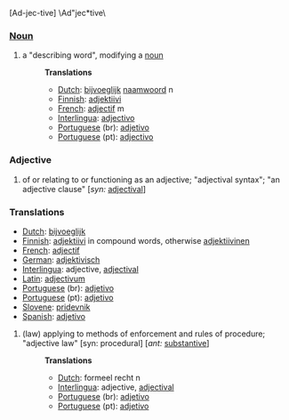 [Ad-jec-tive] \Ad"jec*tive\

===[[Noun]]===
# a "describing word", modifying a [[noun]]
#:'''Translations'''
#:*[[Dutch]]: [[bijvoeglijk]] [[naamwoord]] n
#:*[[Finnish]]: [[adjektiivi]]
#:*[[French]]: [[adjectif]] m
#:*[[Interlingua]]: [[adjectivo]]
#:*[[Portuguese]] (br): [[adjetivo]]
#:*[[Portuguese]] (pt): [[adjectivo]]

===Adjective===
# of or relating to or functioning as an adjective; "adjectival syntax"; "an adjective clause" [''syn:'' [[adjectival]]]
===Translations===
*[[Dutch]]: [[bijvoeglijk]]
*[[Finnish]]: [[adjektiivi]] in compound words, otherwise [[adjektiivinen]]
*[[French]]: [[adjectif]]
*[[German]]: [[adjektivisch]]
*[[Interlingua]]: adjective, [[adjectival]]
*[[Latin]]: [[adjectivum]]
*[[Portuguese]] (br): [[adjetivo]]
*[[Portuguese]] (pt): [[adjetivo]]
*[[Slovene]]: [[pridevnik]]
*[[Spanish]]: [[adjetivo]]

# (law) applying to methods of enforcement and rules of procedure; "adjective law" [syn: procedural] [''ant:'' [[substantive]]]
#:'''Translations'''
#:*[[Dutch]]: formeel recht n
#:*[[Interlingua]]: adjective, [[adjectival]]
#:*[[Portuguese]] (br): [[adjetivo]]
#:*[[Portuguese]] (pt): [[adjetivo]]